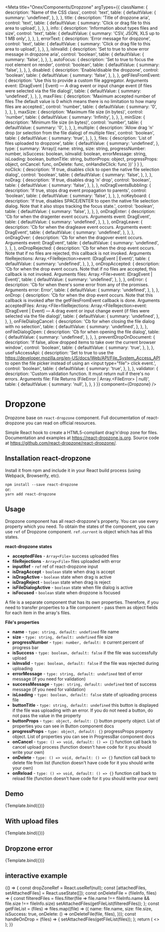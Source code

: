 
<Meta
  title="Onex/Components/Dropzone"
  argTypes={{
    className: {
      description: 'Name of the CSS class',
      control: 'text',
      table: {
        defaultValue: {
          summary: 'undefined',
        },
      },
    },
    title: {
      description: 'Title of dropzone aria',
      control: 'text',
      table: {
        defaultValue: {
          summary: 'Click or drag file to this area to upload',
        },
      },
    },
    info: {
      description: 'Information about types files and size',
      control: 'text',
      table: {
        defaultValue: {
          summary: 'CSV, JSON, XLS up to 1 MB only',
        },
      },
    },
    errorText: {
      description: 'Error message for dropzone',
      control: 'text',
      table: {
        defaultValue: {
          summary: 'Click or drag file to this area to upload',
        },
      },
    },
    isInvalid: {
      description: 'Set to true to show error message in dropzone aria',
      control: 'boolean',
      table: {
        defaultValue: {
          summary: 'false',
        },
      },
    },
    autoFocus: {
      description: 'Set to true to focus the root element on render',
      control: 'boolean',
      table: {
        defaultValue: {
          summary: 'false',
        },
      },
    },
    disabled: {
      description: 'Enable/disable the dropzone',
      control: 'boolean',
      table: {
        defaultValue: {
          summary: 'false',
        },
      },
    },
    getFilesFromEvent: {
      description: 'Use this to provide a custom file aggregator. Arguments event: (DragEvent | Event) — A drag event or input change event (if files were selected via the file dialog)',
      table: {
        defaultValue: {
          summary: 'undefined',
        },
      },
    },
    maxFiles: {
      description: 'Maximum accepted number of files The default value is 0 which means there is no limitation to how many files are accepted.',
      control: 'number',
      table: {
        defaultValue: {
          summary: '0',
        },
      },
    },
    maxSize: {
      description: 'Maximum file size (in bytes)',
      control: 'number',
      table: {
        defaultValue: {
          summary: 'Infinity',
        },
      },
    },
    minSize: {
      description: 'Minimum file size (in bytes)',
      control: 'number',
      table: {
        defaultValue: {
          summary: '0',
        },
      },
    },
    multiple: {
      description: 'Allow drag \'n\' drop (or selection from the file dialog) of multiple files',
      control: 'boolean',
      table: {
        defaultValue: {
          summary: 'true',
        },
      },
    },
    files: {
      description: 'List of files uploaded to dropzone',
      table: {
        defaultValue: {
          summary: 'undefined',
        },
        type: {
          summary: 'Array({ name: string, size: string, progressNumber: number, isSuccess: boolean, isInvalid: boolean, errorMessage: string, isLoading: boolean, buttonTitle: string, buttonProps: object, progressProps: object, onCancel: func, onDelete: func, onHandleClick: func })'
        }
      }
    },
    noClick: {
      description: 'If true, disables click to open the native file selection dialog',
      control: 'boolean',
      table: {
        defaultValue: {
          summary: 'false',
        },
      },
    },
    noDrag: {
      description: 'If true, disables drag \'n\' drop',
      control: 'boolean',
      table: {
        defaultValue: {
          summary: 'false',
        },
      },
    },
    noDragEventsBubbling: {
      description: 'If true, stops drag event propagation to parents',
      control: 'boolean',
      table: {
        defaultValue: {
          summary: 'false',
        },
      },
    },
    noKeyboard: {
      description: 'If true, disables SPACE/ENTER to open the native file selection dialog. Note that it also stops tracking the focus state.',
      control: 'boolean',
      table: {
        defaultValue: {
          summary: 'false',
        },
      },
    },
    onDragEnter: {
      description: 'Cb for when the dragenter event occurs. Arguments event: DragEvent',
      table: {
        defaultValue: {
          summary: 'undefined',
        },
      },
    },
    onDragLeave: {
      description: 'Cb for when the dragleave event occurs. Arguments event: DragEvent',
      table: {
        defaultValue: {
          summary: 'undefined',
        },
      },
    },
    onDragOver: {
      description: 'Cb for when the dragover event occurs. Arguments event: DragEvent',
      table: {
        defaultValue: {
          summary: 'undefined',
        },
      },
    },
    onDropRejected: {
      description: 'Cb for when the drop event occurs. Note that if no files are rejected, this callback is not invoked. Arguments fileRejections: Array.&lt;FileRejection&gt;event: (DragEvent | Event)',
      table: {
        defaultValue: {
          summary: 'undefined',
        },
      },
    },
    onDropAccepted: {
      description: 'Cb for when the drop event occurs. Note that if no files are accepted, this callback is not invoked. Arguments files: Array.&lt;File&gt;event: (DragEvent | Event)',
      table: {
        defaultValue: {
          summary: 'undefined',
        },
      },
    },
    onError: {
      description: 'Cb for when there\'s some error from any of the promises. Arguments error: Error',
      table: {
        defaultValue: {
          summary: 'undefined',
        },
      },
    },
    onDrop: {
      description: 'Cb for when the drop event occurs. Note that this callback is invoked after the getFilesFromEvent callback is done. Arguments acceptedFiles: Array.&lt;File&gt;fileRejections: Array.&lt;FileRejection&gt;event: (DragEvent | Event) — A drag event or input change event (if files were selected via the file dialog)',
      table: {
        defaultValue: {
          summary: 'undefined',
        },
      },
    },
    onFileDialogCancel: {
      description: 'Cb for when closing the file dialog with no selection',
      table: {
        defaultValue: {
          summary: 'undefined',
        },
      },
    },
    onFileDialogOpen: {
      description: 'Cb for when opening the file dialog',
      table: {
        defaultValue: {
          summary: 'undefined',
        },
      },
    },
    preventDropOnDocument: {
      description: 'If false, allow dropped items to take over the current browser window',
      control: 'boolean',
      table: {
        defaultValue: {
          summary: 'true',
        },
      },
    },
    useFsAccessApi: {
      description: 'Set to true to use the https://developer.mozilla.org/en-US/docs/Web/API/File_System_Access_API to open the file picker instead of using an &lt;input type="file"&gt; click event.',
      control: 'boolean',
      table: {
        defaultValue: {
          summary: 'true',
        },
      },
    },
    validator: {
      description: 'Custom validation function. It must return null if there\'s no errors. Arguments file: File Returns (FileError | Array.&lt;FileError&gt; | null)',
      table: {
        defaultValue: {
          summary: 'null',
        },
      },
    }
  }}
  component={Dropzone}
/>


# Dropzone

Dropzone base on <code>react-dropzone</code> component. Full documentation of react-dropzone you can read on official resources.

Simple React hook to create a HTML5-compliant drag'n'drop zone for files.
Documentation and examples at https://react-dropzone.js.org. Source code at https://github.com/react-dropzone/react-dropzone/.

## Installation react-dropzone
Install it from npm and include it in your React build process (using Webpack, Browserify, etc).

<code>npm install --save react-dropzone</code><br/>
or:<br/>
<code>yarn add react-dropzone</code>

## Usage

Dropzone component has all react-dropzone's property. You can use every property which you need.
To obtain the states of the component, you can use <code>ref</code> of Dropzone component. <code>ref.current</code> is object which has all this states.

<b>react-dropzone states</b>
<ul>
  <li><b>acceptedFiles</b> - <code>Array&lt;File&gt;</code> success uploaded files</li>
  <li><b>fileRejections</b> - <code>Array&lt;File&gt;</code> files uploaded with error</li>
  <li><b>inputRef</b> - <code>ref</code> ref of react-dropzone input</li>
  <li><b>isDragAccept</b> - <code>boolean</code> state when drag is accept</li>
  <li><b>isDragActive</b> - <code>boolean</code> state when drag is active</li>
  <li><b>isDragReject</b> - <code>boolean</code> state when drag is reject</li>
  <li><b>isFileDialogActive</b> - <code>boolean</code> state when file dialog is active</li>
  <li><b>isFocused</b> - <code>boolean</code> state when dropzone is focused</li>
</ul>

A file is a separate component that has its own properties. Therefore, if you need to transfer properties to a file component - pass them as object fields for each item in the array's files.

<b>File's properties</b>
<ul>
  <li><b>name</b> - <code>type: string, default: undefined</code> file name</li>
  <li><b>size</b> - <code>type: string, default: undefined</code> file size</li>
  <li><b>progressNumber</b> - <code>type: number, default: 0</code> current percent of progress bar</li>
  <li><b>isSuccess</b> - <code>type: boolean, default: false</code> if the file was successfully upload</li>
  <li><b>isInvalid</b> - <code>type: boolean, default: false</code> if the file was rejected during uploading</li>
  <li><b>errorMessage</b> - <code>type: string, default: undefined</code> text of error message (if you need for validation)</li>
  <li><b>successMessage</b> - <code>type: string, default: undefined</code> text of success message (if you need for validation)</li>
  <li><b>isLoading</b> - <code>type: boolean, default: false</code> state of uploading process file</li>
  <li><b>buttonTitle</b> - <code>type: string, default: undefined</code> this button is displayed if the file was uploading with an error. If you do not need a button, do not pass the value in the property</li>
  <li><b>buttonProps</b> - <code>type: object, default: {}</code> button property object. List of properties you can see in Button component docs</li>
  <li><b>progressProps</b> - <code>type: object, default: {}</code> progressProps property object. List of properties you can see in ProgressBar component docs</li>
  <li><b>onCancel</b> - <code>type: () => void, default: () => {}</code> function call back to cancel upload process (function doesn't have code for it you should write your own)</li>
  <li><b>onDelete</b> - <code>type: () => void, default: () => {}</code> function call back to delete file from list (function doesn't have code for it you should write your own)</li>
  <li><b>onReload</b> - <code>type: () => void, default: () => {}</code> function call back to reload file (function doesn't have code for it you should write your own)</li>
</ul>

## Demo

<Canvas>
  <Story
    name="Demo"
       args={{
         title: 'Click or drag file to this area to upload',
         info: 'CSV, JSON, XLS up to 1 MB only',
         errorText: 'Click or drag file to this area to upload',
         files: [{
           name: 'patients_site_135678.csv',
           size: '829 KB',
           isLoading: true,
           progressNumber: 10,
         }, {
           name: 'patients_site_135678.csv',
           size: '829 KB',
           isLoading: false,
           isSuccess: true,
         }, {
           name: 'patients_site_135678.csv',
           size: '829 KB',
           isLoading: false,
           isInvalid: true,
           errorMessage: 'Upload failed',
           buttonTitle: 'Upload'
         }]
       }}>
    {Template.bind({})}
  </Story>
</Canvas>

<ArgsTable story="Demo" />

## With upload files

<Canvas>
  <Story
    name="Upload file"
    args={{
      files: [{
        name: 'patients_site_135678.csv',
        size: '829 KB',
        isLoading: true,
        progressNumber: 10,
      }, {
        name: 'patients_site_135678.csv',
        size: '829 KB',
        isLoading: false,
        isSuccess: true,
      }, {
        name: 'patients_site_135678.csv',
        size: '829 KB',
        isLoading: false,
        isInvalid: true,
        errorMessage: 'Upload failed',
        buttonTitle: 'Upload'
      }]
    }}>
    {Template.bind({})}
  </Story>
</Canvas>

## Dropzone error

<Canvas>
  <Story
    name="Error uploading files"
    args={{
      isInvalid: true,
      errorText: 'Something went wrong'
    }}>
    {Template.bind({})}
  </Story>
</Canvas>

## interactive example

<Canvas>
  <Story name="Dropzone example with files">
    {() => {
      const dropZoneRef = React.useRef(null);
      const [attachedFiles, setAttachedFiles] = React.useState([]);
      const onDeleteFile = (fileInfo, files) => {
        const filteredFiles = files.filter(file => file.name !== fileInfo.name && file.size !== fileInfo.size)
        setAttachedFiles(getFileList(filteredFiles));
      };
      const getFileList = (files) => files.map((file) => ({
        name: file.name,
        size: file.size,
        isSuccess: true,
        onDelete: () => onDeleteFile(file, files),
      }));
      const handleOnDrop = (files) => {
        setAttachedFiles(getFileList(files));
      };
      return (
        <>
          <div>
            <Dropzone ref={dropZoneRef} onDrop={handleOnDrop} files={attachedFiles} />
          </div>
        </>
      );
    }}
  </Story>
</Canvas>
